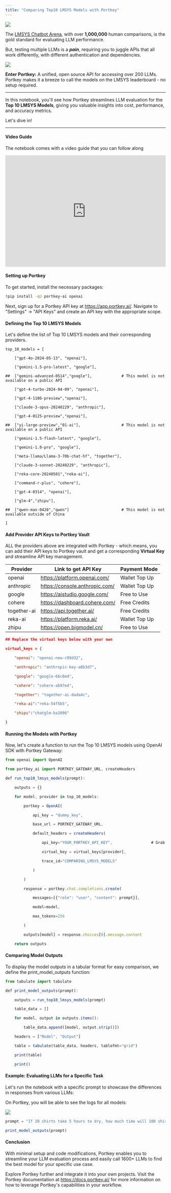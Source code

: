 ```yaml
---
title: "Comparing Top10 LMSYS Models with Portkey"
---
```


[![](/images/guides/colab-badge.svg)](https://colab.research.google.com/drive/1mBr22Ov8xN6Piy6M38Tr5wOYjpmT%5FIoH#scrollTo=pNpHQn6FlCL1)

The [LMSYS Chatbot Arena](https://chat.lmsys.org/?leaderboard), with over **1,000,000** human comparisons, is the gold standard for evaluating LLM performance.

But, testing multiple LLMs is a _**pain**_, requiring you to juggle APIs that all work differently, with different authentication and dependencies.

<Frame>
    <img src="/images/guides/use-case-4.avif"/>
</Frame>

**Enter Portkey:** A unified, open source API for accessing over 200 LLMs. Portkey makes it a breeze to call the models on the LMSYS leaderboard - no setup required.

---

In this notebook, you'll see how Portkey streamlines LLM evaluation for the **Top 10 LMSYS Models**, giving you valuable insights into cost, performance, and accuracy metrics.

Let's dive in!

---

#### Video Guide

The notebook comes with a video guide that you can follow along

<iframe width="100%" height="350" src="https://www.youtube.com/embed/A1ZJV1ML2qI?si=e93-f-b1N-GzGLcO" title="YouTube video player" frameborder="0" allow="accelerometer; autoplay; clipboard-write; encrypted-media; gyroscope; picture-in-picture; web-share" referrerpolicy="strict-origin-when-cross-origin" allowfullscreen></iframe>

#### Setting up Portkey

To get started, install the necessary packages:

```sh
!pip install -qU portkey-ai openai
```

Next, sign up for a Portkey API key at https://app.portkey.ai/. Navigate to "Settings" -> "API Keys" and create an API key with the appropriate scope.

#### Defining the Top 10 LMSYS Models

Let's define the list of Top 10 LMSYS models and their corresponding providers.



```JS
top_10_models = [

    ["gpt-4o-2024-05-13", "openai"],

    ["gemini-1.5-pro-latest", "google"],

##  ["gemini-advanced-0514","google"],             # This model is not available on a public API

    ["gpt-4-turbo-2024-04-09", "openai"],

    ["gpt-4-1106-preview","openai"],

    ["claude-3-opus-20240229", "anthropic"],

    ["gpt-4-0125-preview","openai"],

##  ["yi-large-preview","01-ai"],                  # This model is not available on a public API

    ["gemini-1.5-flash-latest", "google"],

    ["gemini-1.0-pro", "google"],

    ["meta-llama/Llama-3-70b-chat-hf", "together"],

    ["claude-3-sonnet-20240229", "anthropic"],

    ["reka-core-20240501","reka-ai"],

    ["command-r-plus", "cohere"],

    ["gpt-4-0314", "openai"],

    ["glm-4","zhipu"],

##  ["qwen-max-0428","qwen"]                       # This model is not available outside of China

]
```

#### Add Provider API Keys to Portkey Vault

ALL the providers above are integrated with Portkey - which means, you can add their API keys to Portkey vault and get a corresponding **Virtual Key** and streamline API key management.

| Provider    | Link to get API Key            | Payment Mode    |
| ----------- | ------------------------------ | --------------- |
| openai      | https://platform.openai.com/   | Wallet Top Up   |
| anthropic   | https://console.anthropic.com/ | Wallet Top Up   |
| google      | https://aistudio.google.com/   | <Icon icon="sack-dollar" /> Free to Use  |
| cohere      | https://dashboard.cohere.com/  | <Icon icon="sack-dollar" /> Free Credits |
| together-ai | https://api.together.ai/       | <Icon icon="sack-dollar" /> Free Credits |
| reka-ai     | https://platform.reka.ai/      | Wallet Top Up   |
| zhipu       | https://open.bigmodel.cn/      | <Icon icon="sack-dollar" /> Free to Use  |



```JSON
## Replace the virtual keys below with your own

virtual_keys = {

    "openai": "openai-new-c99d32",

    "anthropic": "anthropic-key-a0b3d7",

    "google": "google-66c0ed",

    "cohere": "cohere-ab97e4",

    "together": "together-ai-dada4c",

    "reka-ai":"reka-54f5b5",

    "zhipu":"chatglm-ba1096"

}
```

#### Running the Models with Portkey

Now, let's create a function to run the Top 10 LMSYS models using OpenAI SDK with Portkey Gateway:



```js
from openai import OpenAI

from portkey_ai import PORTKEY_GATEWAY_URL, createHeaders

def run_top10_lmsys_models(prompt):

    outputs = {}

    for model, provider in top_10_models:

        portkey = OpenAI(

            api_key = "dummy_key",

            base_url = PORTKEY_GATEWAY_URL,

            default_headers = createHeaders(

                api_key="YOUR_PORTKEY_API_KEY",                 # Grab from https://app.portkey.ai/

                virtual_key = virtual_keys[provider],

                trace_id="COMPARING_LMSYS_MODELS"

            )

        )

        response = portkey.chat.completions.create(

            messages=[{"role": "user", "content": prompt}],

            model=model,

            max_tokens=256

        )

        outputs[model] = response.choices[0].message.content

    return outputs
```

#### Comparing Model Outputs

To display the model outputs in a tabular format for easy comparison, we define the print\_model\_outputs function:



```js
from tabulate import tabulate

def print_model_outputs(prompt):

    outputs = run_top10_lmsys_models(prompt)

    table_data = []

    for model, output in outputs.items():

        table_data.append([model, output.strip()])

    headers = ["Model", "Output"]

    table = tabulate(table_data, headers, tablefmt="grid")

    print(table)

    print()
```

#### Example: Evaluating LLMs for a Specific Task

Let's run the notebook with a specific prompt to showcase the differences in responses from various LLMs:

On Portkey, you will be able to see the logs for all models:
<Frame>
    <img src="/images/guides/use-case-5.webp" />
</Frame>



```js
prompt = "If 20 shirts take 5 hours to dry, how much time will 100 shirts take to dry?"

print_model_outputs(prompt)
```

#### Conclusion

With minimal setup and code modifications, Portkey enables you to streamline your LLM evaluation process and easily call 1600+ LLMs to find the best model for your specific use case.

Explore Portkey further and integrate it into your own projects. Visit the Portkey documentation at https://docs.portkey.ai/ for more information on how to leverage Portkey's capabilities in your workflow.
